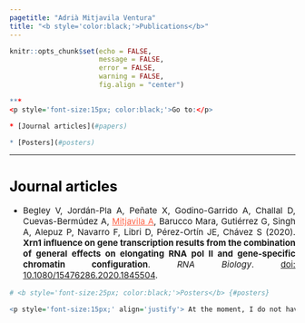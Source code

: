 ```yaml
---
pagetitle: "Adrià Mitjavila Ventura"
title: "<b style='color:black;'>Publications</b>"
---
```


```r
knitr::opts_chunk$set(echo = FALSE,
                      message = FALSE,
                      error = FALSE,
                      warning = FALSE, 
                      fig.align = "center")
```

```r
***
<p style='font-size:15px; color:black;'>Go to:</p>

* [Journal articles](#papers)

* [Posters](#posters)
```

***

# <b style='font-size:25px; color:black;'>Journal articles</b> {#papers} 

* <p style='font-size:15px;' align='justify'> Begley V, Jordán-Pla A, Peñate X, Godino-Garrido A, Challal D, Cuevas-Bermúdez A, <ins style="color:Tomato;">Mitjavila A</ins>, Barucco Mara, Gutiérrez G, Singh A, Alepuz P, Navarro F, Libri D, Pérez-Ortín JE, Chávez S (2020). **Xrn1 influence on gene transcription results from the combination of general effects on elongating RNA pol II and gene-specific chromatin configuration**. *RNA Biology*. [doi: 10.1080/15476286.2020.1845504](https://doi.org/10.1080/15476286.2020.1845504).</p>

```r
# <b style='font-size:25px; color:black;'>Posters</b> {#posters}

<p style='font-size:15px;' align='justify'> At the moment, I do not have any presented posters.</p>
```